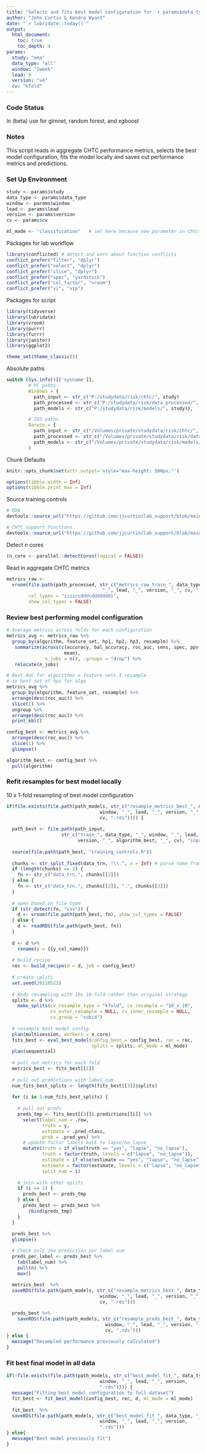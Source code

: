 ```yaml
---
title: "Selects and fits best model configuration for `r params$data_type` for `r params$window` window and `r params$lead` lead and `r params$version`"
author: "John Curtin & Kendra Wyant"
date: "`r lubridate::today()`"
output: 
  html_document:
    toc: true 
    toc_depth: 4
params:
  study: "ema"
  data_type: "all"
  window: "1week"
  lead: 0
  version: "v4"
  cv: "kfold"
---
```


### Code Status

In (beta) use for glmnet, random forest, and xgboost

### Notes
This script reads in aggregate CHTC performance metrics, selects the best model configuration, 
fits the model locally and saves out performance metrics and predictions.

### Set Up Environment

```r
study <- params$study
data_type <- params$data_type
window <- params$window
lead <- params$lead 
version <- params$version
cv <- params$cv

ml_mode <- "classification"   # set here because new parameter in chtc code
```


Packages for lab workflow 
```r
library(conflicted) # detect and warn about function conflicts
conflict_prefer("filter", "dplyr")
conflict_prefer("select", "dplyr")
conflict_prefer("slice", "dplyr")
conflict_prefer("spec", "yardstick")
conflict_prefer("col_factor", "vroom")
conflict_prefer("vi", "vip")
```


Packages for script
```r
library(tidyverse)
library(lubridate)
library(vroom)
library(purrr)
library(furrr)
library(janitor)
library(ggplot2)

theme_set(theme_classic()) 
```

Absolute paths
```r
switch (Sys.info()[['sysname']],
        # PC paths
        Windows = {
          path_input <- str_c("P:/studydata/risk/chtc/", study)
          path_processed <- str_c("P:/studydata/risk/data_processed/", study)
          path_models <- str_c("P:/studydata/risk/models/", study)},

        # IOS paths
        Darwin = {
          path_input <- str_c("/Volumes/private/studydata/risk/chtc/", study)
          path_processed <- str_c("/Volumes/private/studydata/risk/data_processed/", study)
          path_models <- str_c("/Volumes/private/studydata/risk/models/", study)}
        )
```


Chunk Defaults
```r
knitr::opts_chunk$set(attr.output='style="max-height: 500px;"')

options(tibble.width = Inf)
options(tibble.print_max = Inf)
```


Source training controls 
```r
# EDA
devtools::source_url("https://github.com/jjcurtin/lab_support/blob/main/fun_eda.R?raw=true")

# CHTC support functions
devtools::source_url("https://github.com/jjcurtin/lab_support/blob/main/chtc/static_files/fun_chtc.R?raw=true")
```

Detect n cores
```r
(n_core <- parallel::detectCores(logical = FALSE))
```

Read in aggregate CHTC metrics
```r
metrics_raw <- 
  vroom(file.path(path_processed, str_c("metrics_raw_train_", data_type, "_", window, 
                                   "_", lead, "_", version, "_", cv, ".csv")), 
        col_types = "iiiiccdddcdddddddi",
        show_col_types = FALSE)
```




### Review best performing model configuration 

```r

# Average metrics across folds for each configuration
metrics_avg <- metrics_raw %>% 
  group_by(algorithm, feature_set, hp1, hp2, hp3, resample) %>%
   summarize(across(c(accuracy, bal_accuracy, roc_auc, sens, spec, ppv, npv),
                     mean),
              n_jobs = n(), .groups = "drop") %>%
   relocate(n_jobs)

# Best AUC for algorithms x feature sets X resample
# ie best set of hps for algo
metrics_avg %>% 
  group_by(algorithm, feature_set, resample) %>% 
  arrange(desc(roc_auc)) %>% 
  slice(1) %>% 
  ungroup %>% 
  arrange(desc(roc_auc)) %>% 
  print_kbl()

config_best <- metrics_avg %>% 
  arrange(desc(roc_auc)) %>% 
  slice(1) %>% 
  glimpse()

algorithm_best <- config_best %>% 
  pull(algorithm)

```


### Refit resamples for best model locally

10 x 1-fold resampling of best model configuration 
```r
if(file.exists(file.path(path_models, str_c("resample_metrics_best_", data_type, "_", 
                                  window, "_", lead, "_", version, "_", 
                                  cv, ".rds")))) {
  
  path_best <- file.path(path_input, 
                    str_c("train_", data_type, "_", window, "_", lead, "_", 
                          version, "_", algorithm_best, "_", cv), "input")   
  
  source(file.path(path_best, "training_controls.R"))
  
  chunks <- str_split_fixed(data_trn, "\\.", n = Inf) # parse name from extensions
  if (length(chunks) == 2) {
    fn <- str_c("data_trn.", chunks[[2]])
  } else {
    fn <- str_c("data_trn.", chunks[[2]], ".", chunks[[3]])
  }
  
  # open based on file type
  if (str_detect(fn, "csv")) {
    d <- vroom(file.path(path_best, fn), show_col_types = FALSE) 
  } else {
    d <- readRDS(file.path(path_best, fn))
  }
  
  d <- d %>% 
    rename(y = {{y_col_name}})
    
  # build recipe
  rec <- build_recipe(d = d, job = config_best)
  
  # create splits
  set.seed(20110522)
  
  # Redo resampling with 10x 10-fold rather than original strategy
  splits <- d %>% 
    make_splits(cv_resample_type = "kfold", cv_resample = "10_x_10", 
                cv_outer_resample = NULL, cv_inner_resample = NULL, 
                cv_group = "subid")
  
  # resample best model config
  plan(multisession, workers = n_core)
  fits_best <- eval_best_model(config_best = config_best, rec = rec, 
                               splits = splits, ml_mode = ml_mode)
  plan(sequential) 
  
  # pull out metrics for each fold  
  metrics_best <- fits_best[[1]] 
  
  # pull out predictions with label_num
  num_fits_best_splits <- length(fits_best[[3]]$splits)
  
  for (i in 1:num_fits_best_splits) {
    
    # pull out preds
    preds_tmp <- fits_best[[3]]$.predictions[[i]] %>% 
      select(label_num = .row,
             truth = y,
             estimate = .pred_class,
             prob = .pred_yes) %>% 
      # update factor labels back to lapse/no_lapse
      mutate(truth = if_else(truth == "yes", "lapse", "no_lapse"),
             truth = factor(truth, levels = c("lapse", "no_lapse")),
             estimate = if_else(estimate == "yes", "lapse", "no_lapse"),
             estimate = factor(estimate, levels = c("lapse", "no_lapse")),
             split_num = i)
    
    # join with other splits
    if (i == 1) {
      preds_best <- preds_tmp
    } else {
      preds_best <- preds_best %>% 
        rbind(preds_tmp)
    }
  }
  
  preds_best %>% 
  glimpse()

  # Check only one prediction per label num
  preds_per_label <- preds_best %>% 
    tab(label_num) %>% 
    pull(n) %>% 
    max()
  
  metrics_best  %>% 
  saveRDS(file.path(path_models, str_c("resample_metrics_best_", data_type, "_", 
                                  window, "_", lead, "_", version, "_", 
                                  cv, ".rds")))

  preds_best %>%
    saveRDS(file.path(path_models, str_c("resample_preds_best_", data_type, "_", 
                                    window, "_", lead, "_", version, "_", 
                                    cv, ".rds")))
} else {
  message("Resampled performance previously calculated")
}
```


### Fit best final model in all data

```r
if(!file.exists(file.path(path_models, str_c("best_model_fit_", data_type, "_", 
                                  window, "_", lead, "_", version, 
                                  ".rds")))) {
  message("Fitting best model configuration to full dataset")
  fit_best <- fit_best_model(config_best, rec, d, ml_mode = ml_mode)
  
  fit_best  %>% 
  saveRDS(file.path(path_models, str_c("best_model_fit_", data_type, "_", 
                                  window, "_", lead, "_", version, 
                                  ".rds")))
} else{
  message("Best model previously fit")
}
```